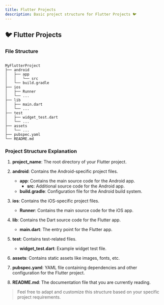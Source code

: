 ```yaml
---
title: Flutter Projects
description: Basic project structure for Flutter Projects 🐦
---
```


## 🐦 Flutter Projects

### File Structure

```plaintext

MyFlutterProject
├── android
│   ├── app
│   │   └── src
│   └── build.gradle
├── ios
│   ├── Runner
│   └── ...
├── lib
│   ├── main.dart
│   └── ...
├── test
│   ├── widget_test.dart
│   └── ...
├── assets
│   └── ...
├── pubspec.yaml
└── README.md

```

### Project Structure Explanation

1. **project_name**: The root directory of your Flutter project.

2. **android**: Contains the Android-specific project files.
   - **app**: Contains the main source code for the Android app.
     - **src**: Additional source code for the Android app.
   - **build.gradle**: Configuration file for the Android build system.

3. **ios**: Contains the iOS-specific project files.
   - **Runner**: Contains the main source code for the iOS app.

4. **lib**: Contains the Dart source code for the Flutter app.
   - **main.dart**: The entry point for the Flutter app.

5. **test**: Contains test-related files.
   - **widget_test.dart**: Example widget test file.

6. **assets**: Contains static assets like images, fonts, etc.

7. **pubspec.yaml**: YAML file containing dependencies and other configuration for the Flutter project.

8. **README.md**: The documentation file that you are currently reading.

>Feel free to adapt and customize this structure based on your specific project requirements.

